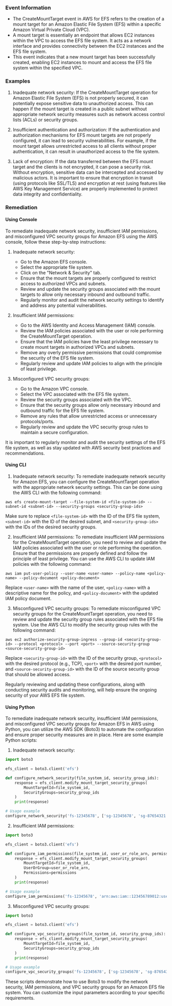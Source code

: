 
### Event Information

- The CreateMountTarget event in AWS for EFS refers to the creation of a mount target for an Amazon Elastic File System (EFS) within a specific Amazon Virtual Private Cloud (VPC).
- A mount target is essentially an endpoint that allows EC2 instances within the VPC to access the EFS file system. It acts as a network interface and provides connectivity between the EC2 instances and the EFS file system.
- This event indicates that a new mount target has been successfully created, enabling EC2 instances to mount and access the EFS file system within the specified VPC.


### Examples

1. Inadequate network security: If the CreateMountTarget operation for Amazon Elastic File System (EFS) is not properly secured, it can potentially expose sensitive data to unauthorized access. This can happen if the mount target is created in a public subnet without appropriate network security measures such as network access control lists (ACLs) or security groups.

2. Insufficient authentication and authorization: If the authentication and authorization mechanisms for EFS mount targets are not properly configured, it can lead to security vulnerabilities. For example, if the mount target allows unrestricted access to all clients without proper authentication, it can result in unauthorized access to the file system.

3. Lack of encryption: If the data transferred between the EFS mount target and the clients is not encrypted, it can pose a security risk. Without encryption, sensitive data can be intercepted and accessed by malicious actors. It is important to ensure that encryption in transit (using protocols like SSL/TLS) and encryption at rest (using features like AWS Key Management Service) are properly implemented to protect data integrity and confidentiality.

### Remediation

#### Using Console

To remediate inadequate network security, insufficient IAM permissions, and misconfigured VPC security groups for Amazon EFS using the AWS console, follow these step-by-step instructions:

1. Inadequate network security:
   - Go to the Amazon EFS console.
   - Select the appropriate file system.
   - Click on the "Network & Security" tab.
   - Ensure that the mount targets are properly configured to restrict access to authorized VPCs and subnets.
   - Review and update the security groups associated with the mount targets to allow only necessary inbound and outbound traffic.
   - Regularly monitor and audit the network security settings to identify and address any potential vulnerabilities.

2. Insufficient IAM permissions:
   - Go to the AWS Identity and Access Management (IAM) console.
   - Review the IAM policies associated with the user or role performing the CreateMountTarget operation.
   - Ensure that the IAM policies have the least privilege necessary to create mount targets in authorized VPCs and subnets.
   - Remove any overly permissive permissions that could compromise the security of the EFS file system.
   - Regularly review and update IAM policies to align with the principle of least privilege.

3. Misconfigured VPC security groups:
   - Go to the Amazon VPC console.
   - Select the VPC associated with the EFS file system.
   - Review the security groups associated with the VPC.
   - Ensure that the security groups allow only necessary inbound and outbound traffic for the EFS file system.
   - Remove any rules that allow unrestricted access or unnecessary protocols/ports.
   - Regularly review and update the VPC security group rules to maintain a secure configuration.

It is important to regularly monitor and audit the security settings of the EFS file system, as well as stay updated with AWS security best practices and recommendations.

#### Using CLI

1. Inadequate network security: To remediate inadequate network security for Amazon EFS, you can configure the CreateMountTarget operation with the appropriate network security settings. This can be done using the AWS CLI with the following command:

```
aws efs create-mount-target --file-system-id <file-system-id> --subnet-id <subnet-id> --security-groups <security-group-ids>
```

Make sure to replace `<file-system-id>` with the ID of the EFS file system, `<subnet-id>` with the ID of the desired subnet, and `<security-group-ids>` with the IDs of the desired security groups.

2. Insufficient IAM permissions: To remediate insufficient IAM permissions for the CreateMountTarget operation, you need to review and update the IAM policies associated with the user or role performing the operation. Ensure that the permissions are properly defined and follow the principle of least privilege. You can use the AWS CLI to update IAM policies with the following command:

```
aws iam put-user-policy --user-name <user-name> --policy-name <policy-name> --policy-document <policy-document>
```

Replace `<user-name>` with the name of the user, `<policy-name>` with a descriptive name for the policy, and `<policy-document>` with the updated IAM policy document.

3. Misconfigured VPC security groups: To remediate misconfigured VPC security groups for the CreateMountTarget operation, you need to review and update the security group rules associated with the EFS file system. Use the AWS CLI to modify the security group rules with the following command:

```
aws ec2 authorize-security-group-ingress --group-id <security-group-id> --protocol <protocol> --port <port> --source-security-group <source-security-group-id>
```

Replace `<security-group-id>` with the ID of the security group, `<protocol>` with the desired protocol (e.g., TCP), `<port>` with the desired port number, and `<source-security-group-id>` with the ID of the source security group that should be allowed access.

Regularly reviewing and updating these configurations, along with conducting security audits and monitoring, will help ensure the ongoing security of your AWS EFS file system.

#### Using Python

To remediate inadequate network security, insufficient IAM permissions, and misconfigured VPC security groups for Amazon EFS in AWS using Python, you can utilize the AWS SDK (Boto3) to automate the configuration and ensure proper security measures are in place. Here are some example Python scripts:

1. Inadequate network security:
```python
import boto3

efs_client = boto3.client('efs')

def configure_network_security(file_system_id, security_group_ids):
    response = efs_client.modify_mount_target_security_groups(
        MountTargetId=file_system_id,
        SecurityGroups=security_group_ids
    )
    print(response)

# Usage example
configure_network_security('fs-12345678', ['sg-12345678', 'sg-87654321'])
```

2. Insufficient IAM permissions:
```python
import boto3

efs_client = boto3.client('efs')

def configure_iam_permissions(file_system_id, user_or_role_arn, permissions):
    response = efs_client.modify_mount_target_security_groups(
        MountTargetId=file_system_id,
        UserOrGroup=user_or_role_arn,
        Permissions=permissions
    )
    print(response)

# Usage example
configure_iam_permissions('fs-12345678', 'arn:aws:iam::123456789012:user/my-user', 'READ_WRITE')
```

3. Misconfigured VPC security groups:
```python
import boto3

efs_client = boto3.client('efs')

def configure_vpc_security_groups(file_system_id, security_group_ids):
    response = efs_client.modify_mount_target_security_groups(
        MountTargetId=file_system_id,
        SecurityGroups=security_group_ids
    )
    print(response)

# Usage example
configure_vpc_security_groups('fs-12345678', ['sg-12345678', 'sg-87654321'])
```

These scripts demonstrate how to use Boto3 to modify the network security, IAM permissions, and VPC security groups for an Amazon EFS file system. You can customize the input parameters according to your specific requirements.

